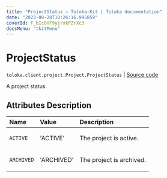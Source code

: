 ```yaml
---
title: "ProjectStatus — Toloka-Kit | Toloka documentation"
date: "2023-08-28T10:26:16.995859"
coverId: F_bIcOYF9yjrxkPZrXc3
docsMenu: "tkitMenu"
---
```


# ProjectStatus

`toloka.client.project.Project.ProjectStatus` | [Source code](https://github.com/Toloka/toloka-kit/blob/v1.2.1/src/client/project/__init__.py#L128)

A project status.

## Attributes Description

| Name | Value | Description |
| :------| :-----------| :----------| 
`ACTIVE`|'ACTIVE'|<p>The project is active.</p>
`ARCHIVED`|'ARCHIVED'|<p>The project is archived.</p>